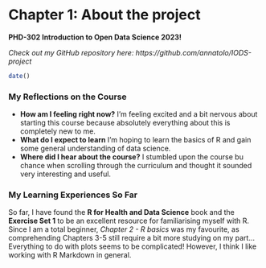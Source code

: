 
# Chapter 1: About the project

**PHD-302 Introduction to Open Data Science 2023!**

*Check out my GitHub repository here: https://github.com/annatolo/IODS-project*


```r

date()

```
### My Reflections on the Course

- **How am I feeling right now?** I'm feeling excited and a bit nervous about starting this course because absolutely everything about this is completely new to me.
- **What do I expect to learn** I'm hoping to learn the basics of R and gain some general understanding of data science.
-  **Where did I hear about the course?** I stumbled upon the course bu chance when scrolling through the curriculum and thought it sounded very interesting and useful.

### My Learning Experiences So Far

So far, I have found the **R for Health and Data Science** book and the **Exercise Set 1** to be an excellent resource for familiarising myself with R. Since I am a total beginner, *Chapter 2 - R basics* was my favourite, as comprehending Chapters 3-5 still require a bit more studying on my part... Everything to do with plots seems to be complicated! However, I think I like working with R Markdown in general.

